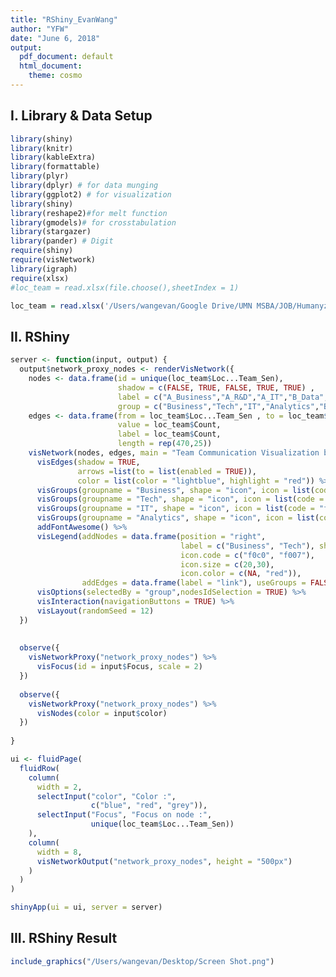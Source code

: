 ```yaml
---
title: "RShiny_EvanWang"
author: "YFW"
date: "June 6, 2018"
output:
  pdf_document: default
  html_document:
    theme: cosmo
---
```


## I. Library & Data Setup
```r
library(shiny)
library(knitr)
library(kableExtra)
library(formattable)
library(plyr)
library(dplyr) # for data munging
library(ggplot2) # for visualization
library(shiny)
library(reshape2)#for melt function
library(gmodels)# for crosstabulation
library(stargazer)
library(pander) # Digit
require(shiny)
require(visNetwork)
library(igraph)
require(xlsx)
#loc_team = read.xlsx(file.choose(),sheetIndex = 1)
```

```r
loc_team = read.xlsx('/Users/wangevan/Google Drive/UMN MSBA/JOB/Humanyze/g_loc_team.xlsx',sheetIndex = 1)
```

## II. RShiny
```r
server <- function(input, output) {
  output$network_proxy_nodes <- renderVisNetwork({
    nodes <- data.frame(id = unique(loc_team$Loc...Team_Sen),
                        shadow = c(FALSE, TRUE, FALSE, TRUE, TRUE) ,
                        label = c("A_Business","A_R&D","A_IT","B_Data","B_Business"),
                        group = c("Business","Tech","IT","Analytics","Business"))
    edges <- data.frame(from = loc_team$Loc...Team_Sen , to = loc_team$Loc...Team_Rec, 
                        value = loc_team$Count,
                        label = loc_team$Count,
                        length = rep(470,25))
    visNetwork(nodes, edges, main = "Team Communication Visualization by Network Analysis ",height = "500px",width = "100%") %>%
      visEdges(shadow = TRUE,
               arrows =list(to = list(enabled = TRUE)),
               color = list(color = "lightblue", highlight = "red")) %>%
      visGroups(groupname = "Business", shape = "icon", icon = list(code = "f0c0",color = "green")) %>%
      visGroups(groupname = "Tech", shape = "icon", icon = list(code = "f00e", color = "red")) %>%
      visGroups(groupname = "IT", shape = "icon", icon = list(code = "f11c", color = "orange")) %>%
      visGroups(groupname = "Analytics", shape = "icon", icon = list(code = "f1c0", color = "grey")) %>%
      addFontAwesome() %>%
      visLegend(addNodes = data.frame(position = "right",
                                      label = c("Business", "Tech"), shape = "icon", 
                                      icon.code = c("f0c0", "f007"), 
                                      icon.size = c(20,30), 
                                      icon.color = c(NA, "red")),
                addEdges = data.frame(label = "link"), useGroups = FALSE)%>% 
      visOptions(selectedBy = "group",nodesIdSelection = TRUE) %>% 
      visInteraction(navigationButtons = TRUE) %>%
      visLayout(randomSeed = 12)
  })
  
  
  observe({
    visNetworkProxy("network_proxy_nodes") %>%
      visFocus(id = input$Focus, scale = 2)
  })
  
  observe({
    visNetworkProxy("network_proxy_nodes") %>%
      visNodes(color = input$color)
  })
  
}

ui <- fluidPage(
  fluidRow(
    column(
      width = 2,
      selectInput("color", "Color :",
                  c("blue", "red", "grey")),
      selectInput("Focus", "Focus on node :",
                  unique(loc_team$Loc...Team_Sen))
    ),
    column(
      width = 8,
      visNetworkOutput("network_proxy_nodes", height = "500px")
    )
  )
)

shinyApp(ui = ui, server = server)
```


## III. RShiny Result
```r
include_graphics("/Users/wangevan/Desktop/Screen Shot.png")
```